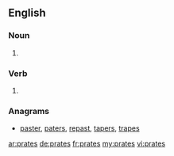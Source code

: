 ==English==

===Noun===
{{head|en|plural}}

# {{plural of|prate|lang=en}}

===Verb===
{{head|en|verb form}}

# {{en-third-person singular of|prate}}

===Anagrams===
* [[paster#English|paster]], [[paters#English|paters]], [[repast#English|repast]], [[tapers#English|tapers]], [[trapes#English|trapes]]

[[ar:prates]]
[[de:prates]]
[[fr:prates]]
[[my:prates]]
[[vi:prates]]